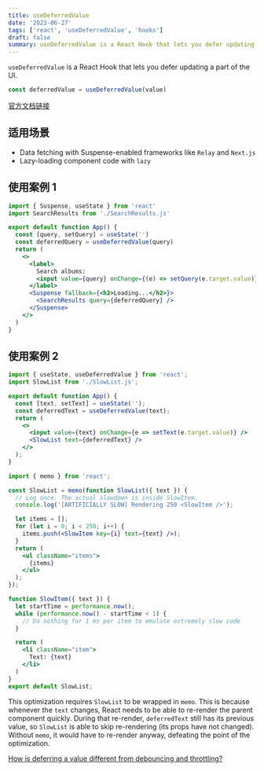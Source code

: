 ```yaml
---
title: useDeferredValue
date: '2023-06-27'
tags: ['react', 'useDeferredValue', 'hooks']
draft: false
summary: useDeferredValue is a React Hook that lets you defer updating a part of the UI.
---
```


`useDeferredValue` is a React Hook that lets you defer updating a part of the UI.

```jsx
const deferredValue = useDeferredValue(value)
```

[官方文档链接](https://react.dev/reference/react/useDeferredValue)

## 适用场景

- Data fetching with Suspense-enabled frameworks like `Relay` and `Next.js`
- Lazy-loading component code with `lazy`

## 使用案例 1

```jsx
import { Suspense, useState } from 'react'
import SearchResults from './SearchResults.js'

export default function App() {
  const [query, setQuery] = useState('')
  const deferredQuery = useDeferredValue(query)
  return (
    <>
      <label>
        Search albums:
        <input value={query} onChange={(e) => setQuery(e.target.value)} />
      </label>
      <Suspense fallback={<h2>Loading...</h2>}>
        <SearchResults query={deferredQuery} />
      </Suspense>
    </>
  )
}
```

## 使用案例 2

```jsx:App.jsx
import { useState, useDeferredValue } from 'react';
import SlowList from './SlowList.js';

export default function App() {
  const [text, setText] = useState('');
  const deferredText = useDeferredValue(text);
  return (
    <>
      <input value={text} onChange={e => setText(e.target.value)} />
      <SlowList text={deferredText} />
    </>
  );
}
```

```jsx:SlowList.jsx
import { memo } from 'react';

const SlowList = memo(function SlowList({ text }) {
  // Log once. The actual slowdown is inside SlowItem.
  console.log('[ARTIFICIALLY SLOW] Rendering 250 <SlowItem />');

  let items = [];
  for (let i = 0; i < 250; i++) {
    items.push(<SlowItem key={i} text={text} />);
  }
  return (
    <ul className="items">
      {items}
    </ul>
  );
});

function SlowItem({ text }) {
  let startTime = performance.now();
  while (performance.now() - startTime < 1) {
    // Do nothing for 1 ms per item to emulate extremely slow code
  }

  return (
    <li className="item">
      Text: {text}
    </li>
  )
}
export default SlowList;
```

This optimization requires `SlowList` to be wrapped in `memo`. This is because whenever the `text` changes, React needs to be able to re-render the parent component quickly. During that re-render, `deferredText` still has its previous value, so `SlowList` is able to skip re-rendering (its props have not changed). Without `memo`, it would have to re-render anyway, defeating the point of the optimization.

[How is deferring a value different from debouncing and throttling?](https://react.dev/reference/react/useDeferredValue#how-is-deferring-a-value-different-from-debouncing-and-throttling)
